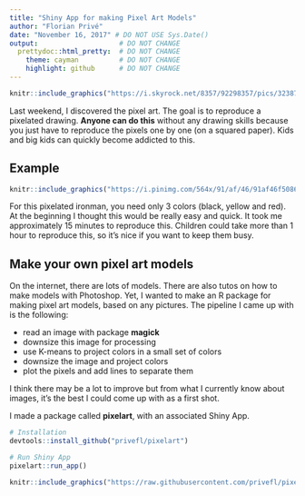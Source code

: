 ```yaml
---
title: "Shiny App for making Pixel Art Models"
author: "Florian Privé"
date: "November 16, 2017" # DO NOT USE Sys.Date()
output:                    # DO NOT CHANGE
  prettydoc::html_pretty:  # DO NOT CHANGE
    theme: cayman          # DO NOT CHANGE
    highlight: github      # DO NOT CHANGE
---
```


```r
knitr::include_graphics("https://i.skyrock.net/8357/92298357/pics/3238779731_1_9_0mvpuhVx.png")
```

Last weekend, I discovered the pixel art. 
The goal is to reproduce a pixelated drawing.
**Anyone can do this** without any drawing skills because you just have to reproduce the pixels one by one (on a squared paper).
Kids and big kids can quickly become addicted to this.

## Example

```r
knitr::include_graphics("https://i.pinimg.com/564x/91/af/46/91af46f50866bc7b95e72c4b3891dc52--man--iron-man.jpg")
```

For this pixelated ironman, you need only 3 colors (black, yellow and red).
At the beginning I thought this would be really easy and quick.
It took me approximately 15 minutes to reproduce this.
Children could take more than 1 hour to reproduce this, so it's nice if you want to keep them busy.

## Make your own pixel art models

On the internet, there are lots of models. 
There are also tutos on how to make models with Photoshop.
Yet, I wanted to make an R package for making pixel art models, based on any pictures.
The pipeline I came up with is the following:

- read an image with package **magick**
- downsize this image for processing
- use K-means to project colors in a small set of colors
- downsize the image and project colors
- plot the pixels and add lines to separate them

I think there may be a lot to improve but from what I currently know about images, it's the best I could come up with as a first shot.

I made a package called **pixelart**, with an associated Shiny App.

```r
# Installation
devtools::install_github("privefl/pixelart")

# Run Shiny App
pixelart::run_app()
```

```r
knitr::include_graphics("https://raw.githubusercontent.com/privefl/pixelart/master/webshot.png")
```

